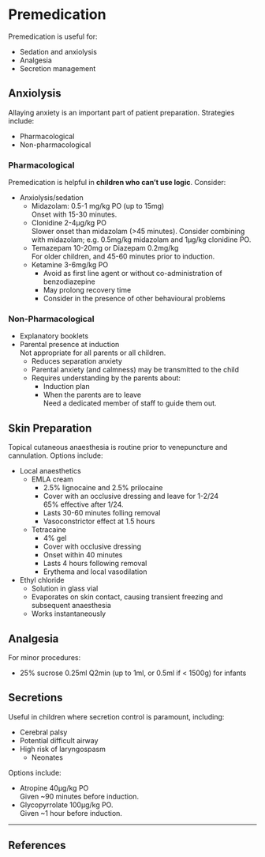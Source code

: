 # Premedication

Premedication is useful for:

* Sedation and anxiolysis
* Analgesia
* Secretion management

## Anxiolysis

Allaying anxiety is an important part of patient preparation. Strategies include:

* Pharmacological
* Non-pharmacological

### Pharmacological

Premedication is helpful in **children who can't use logic**. Consider:

* Anxiolysis/sedation
	* Midazolam: 0.5-1 mg/kg PO (up to 15mg)  
	Onset with 15-30 minutes.
	* Clonidine 2-4μg/kg PO  
	Slower onset than midazolam (>45 minutes). Consider combining with midazolam; e.g. 0.5mg/kg midazolam and 1μg/kg clonidine PO.
	* Temazepam 10-20mg or Diazepam 0.2mg/kg  
	For older children, and 45-60 minutes prior to induction.
	* Ketamine 3-6mg/kg PO
		* Avoid as first line agent or without co-administration of benzodiazepine
		* May prolong recovery time
		* Consider in the presence of other behavioural problems

### Non-Pharmacological

* Explanatory booklets
* Parental presence at induction  
Not appropriate for all parents or all children.
	* Reduces separation anxiety
	* Parental anxiety (and calmness) may be transmitted to the child
	* Requires understanding by the parents about:
		* Induction plan
		* When the parents are to leave  
		Need a dedicated member of staff to guide them out.

## Skin Preparation

Topical cutaneous anaesthesia is routine prior to venepuncture and cannulation. Options include:

* Local anaesthetics
	* EMLA cream
		* 2.5% lignocaine and 2.5% prilocaine
		* Cover with an occlusive dressing and leave for 1-2/24  
		65% effective after 1/24.
		* Lasts 30-60 minutes folling removal
		* Vasoconstrictor effect at 1.5 hours
	* Tetracaine
		* 4% gel
		* Cover with occlusive dressing
		* Onset within 40 minutes
		* Lasts 4 hours following removal
		* Erythema and local vasodilation
* Ethyl chloride
	* Solution in glass vial
	* Evaporates on skin contact, causing transient freezing and subsequent anaesthesia
	* Works instantaneously

## Analgesia

For minor procedures:

* 25% sucrose 0.25ml Q2min (up to 1ml, or 0.5ml if < 1500g) for infants

## Secretions

Useful in children where secretion control is paramount, including:

* Cerebral palsy
* Potential difficult airway
* High risk of laryngospasm
	* Neonates

Options include:

* Atropine 40μg/kg PO  
Given ~90 minutes before induction.
* Glycopyrrolate 100μg/kg PO.  
Given ~1 hour before induction.

---

## References

